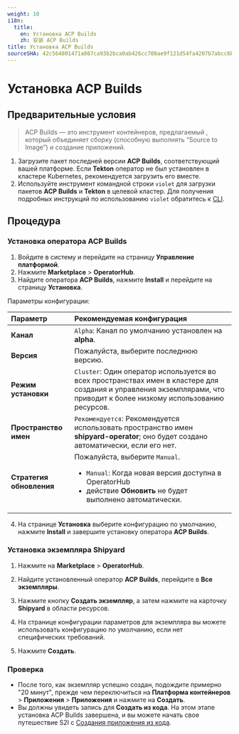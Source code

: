 ```yaml
---
weight: 10
i18n:
  title:
    en: Установка ACP Builds
    zh: 安装 ACP Builds
title: Установка ACP Builds
sourceSHA: 42c564801471a087ca93b2bca0ab426cc708ae9f121d54fa4207b7abcc6b3c12
---
```


# Установка ACP Builds

## Предварительные условия

> ACP Builds — это инструмент контейнеров, предлагаемый <Term name="product" textCase="capitalize" />, который объединяет сборку (способную выполнять “Source to Image”) и создание приложений.

1. Загрузите пакет последней версии **ACP Builds**, соответствующий вашей платформе. Если **Tekton** оператор не был установлен в кластере Kubernetes, рекомендуется загрузить его вместе.
2. Используйте инструмент командной строки `violet` для загрузки пакетов **ACP Builds** и **Tekton** в целевой кластер. Для получения подробных инструкций по использованию `violet` обратитесь к [CLI](/ui/cli_tools/index.mdx).

## Процедура

### Установка оператора ACP Builds

1. Войдите в систему и перейдите на страницу **Управление платформой**.
2. Нажмите **Marketplace** > **OperatorHub**.
3. Найдите оператора **ACP Builds**, нажмите **Install** и перейдите на страницу **Установка**.

Параметры конфигурации:

| **Параметр**         | **Рекомендуемая конфигурация**                                                                                                                                               |
| :-------------------- | :---------------------------------------------------------------------------------------------------------------------------------------------------------------------------- |
| **Канал**            | `Alpha`: Канал по умолчанию установлен на **alpha**.                                                                                                                         |
| **Версия**           | Пожалуйста, выберите последнюю версию.                                                                                                                                       |
| **Режим установки**   | `Cluster`: Один оператор используется во всех пространствах имен в кластере для создания и управления экземплярами, что приводит к более низкому использованию ресурсов.         |
| **Пространство имен** | `Рекомендуется`: Рекомендуется использовать пространство имен **shipyard-operator**; оно будет создано автоматически, если его нет.                                        |
| **Стратегия обновления** | Пожалуйста, выберите `Manual`. <ul><li>`Manual`: Когда новая версия доступна в OperatorHub</li><li>действие **Обновить** не будет выполнено автоматически.</li></ul> |

4. На странице **Установка** выберите конфигурацию по умолчанию, нажмите **Install** и завершите установку оператора **ACP Builds**.

### Установка экземпляра Shipyard

1. Нажмите на **Marketplace** > **OperatorHub**.

2. Найдите установленный оператор **ACP Builds**, перейдите в **Все экземпляры**.

3. Нажмите кнопку **Создать экземпляр**, а затем нажмите на карточку **Shipyard** в области ресурсов.

4. На странице конфигурации параметров для экземпляра вы можете использовать конфигурацию по умолчанию, если нет специфических требований.

5. Нажмите **Создать**.

### Проверка

- После того, как экземпляр успешно создан, подождите примерно "20 минут", прежде чем переключиться на **Платформа контейнеров** > **Приложения** > **Приложения** и нажмите на **Создать**.
- Вы должны увидеть запись для **Создать из кода**. На этом этапе установка ACP Builds завершена, и вы можете начать свое путешествие S2I с [Создания приложения из кода](../how_to/s2i_howto.mdx).
